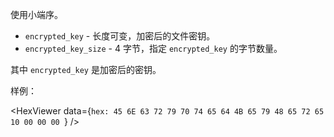 
使用<Ruby caption="Little Endian">小端序</Ruby>。

- `encrypted_key` - 长度可变，加密后的文件密钥。
- `encrypted_key_size` - 4 字节，指定 `encrypted_key` 的字节数量。

其中 `encrypted_key` 是加密后的密钥。

样例：

<HexViewer data={`hex:
  45 6E 63 72 79 70 74 65 64 4B 65 79 48 65 72 65
  10 00 00 00
`} />
